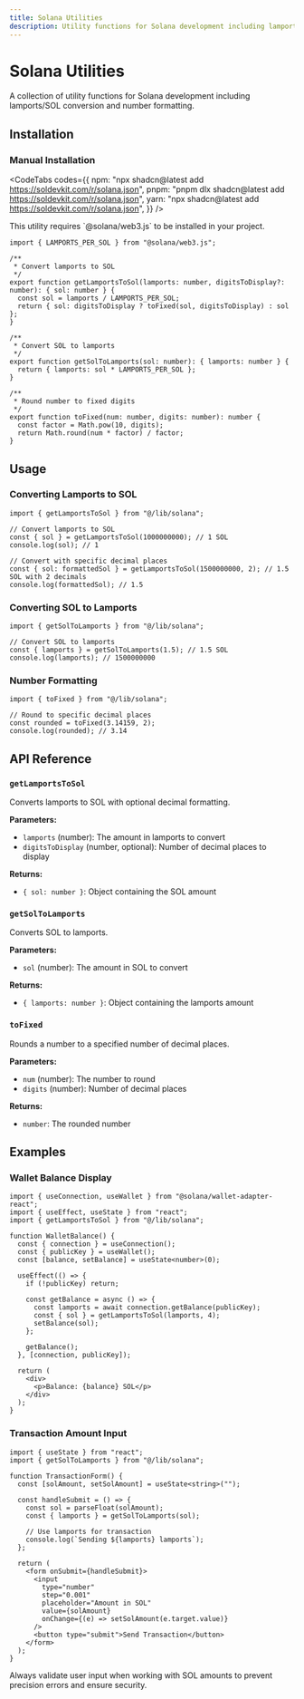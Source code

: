 ```yaml
---
title: Solana Utilities
description: Utility functions for Solana development including lamports/SOL conversion and number formatting.
---
```



# Solana Utilities

A collection of utility functions for Solana development including lamports/SOL conversion and number formatting.

## Installation

<ComponentInstallation name="solana" />

### Manual Installation

<CodeTabs
  codes={{
    npm: "npx shadcn@latest add https://soldevkit.com/r/solana.json",
    pnpm: "pnpm dlx shadcn@latest add https://soldevkit.com/r/solana.json",
    yarn: "npx shadcn@latest add https://soldevkit.com/r/solana.json",
  }}
/>

<Callout title="Dependencies" type="info">
  This utility requires `@solana/web3.js` to be installed in your project.
</Callout>

```tsx title="lib/solana.ts"
import { LAMPORTS_PER_SOL } from "@solana/web3.js";

/**
 * Convert lamports to SOL
 */
export function getLamportsToSol(lamports: number, digitsToDisplay?: number): { sol: number } {
  const sol = lamports / LAMPORTS_PER_SOL;
  return { sol: digitsToDisplay ? toFixed(sol, digitsToDisplay) : sol };
}

/**
 * Convert SOL to lamports
 */
export function getSolToLamports(sol: number): { lamports: number } {
  return { lamports: sol * LAMPORTS_PER_SOL };
}

/**
 * Round number to fixed digits
 */
export function toFixed(num: number, digits: number): number {
  const factor = Math.pow(10, digits);
  return Math.round(num * factor) / factor;
}
```

## Usage

### Converting Lamports to SOL

```tsx
import { getLamportsToSol } from "@/lib/solana";

// Convert lamports to SOL
const { sol } = getLamportsToSol(1000000000); // 1 SOL
console.log(sol); // 1

// Convert with specific decimal places
const { sol: formattedSol } = getLamportsToSol(1500000000, 2); // 1.5 SOL with 2 decimals
console.log(formattedSol); // 1.5
```

### Converting SOL to Lamports

```tsx
import { getSolToLamports } from "@/lib/solana";

// Convert SOL to lamports
const { lamports } = getSolToLamports(1.5); // 1.5 SOL
console.log(lamports); // 1500000000
```

### Number Formatting

```tsx
import { toFixed } from "@/lib/solana";

// Round to specific decimal places
const rounded = toFixed(3.14159, 2);
console.log(rounded); // 3.14
```

## API Reference

### `getLamportsToSol`

Converts lamports to SOL with optional decimal formatting.

**Parameters:**

- `lamports` (number): The amount in lamports to convert
- `digitsToDisplay` (number, optional): Number of decimal places to display

**Returns:**

- `{ sol: number }`: Object containing the SOL amount

### `getSolToLamports`

Converts SOL to lamports.

**Parameters:**

- `sol` (number): The amount in SOL to convert

**Returns:**

- `{ lamports: number }`: Object containing the lamports amount

### `toFixed`

Rounds a number to a specified number of decimal places.

**Parameters:**

- `num` (number): The number to round
- `digits` (number): Number of decimal places

**Returns:**

- `number`: The rounded number

## Examples

### Wallet Balance Display

```tsx
import { useConnection, useWallet } from "@solana/wallet-adapter-react";
import { useEffect, useState } from "react";
import { getLamportsToSol } from "@/lib/solana";

function WalletBalance() {
  const { connection } = useConnection();
  const { publicKey } = useWallet();
  const [balance, setBalance] = useState<number>(0);

  useEffect(() => {
    if (!publicKey) return;

    const getBalance = async () => {
      const lamports = await connection.getBalance(publicKey);
      const { sol } = getLamportsToSol(lamports, 4);
      setBalance(sol);
    };

    getBalance();
  }, [connection, publicKey]);

  return (
    <div>
      <p>Balance: {balance} SOL</p>
    </div>
  );
}
```

### Transaction Amount Input

```tsx
import { useState } from "react";
import { getSolToLamports } from "@/lib/solana";

function TransactionForm() {
  const [solAmount, setSolAmount] = useState<string>("");

  const handleSubmit = () => {
    const sol = parseFloat(solAmount);
    const { lamports } = getSolToLamports(sol);

    // Use lamports for transaction
    console.log(`Sending ${lamports} lamports`);
  };

  return (
    <form onSubmit={handleSubmit}>
      <input
        type="number"
        step="0.001"
        placeholder="Amount in SOL"
        value={solAmount}
        onChange={(e) => setSolAmount(e.target.value)}
      />
      <button type="submit">Send Transaction</button>
    </form>
  );
}
```

<Callout title="Important" type="warning">
  Always validate user input when working with SOL amounts to prevent precision errors and ensure security.
</Callout>
